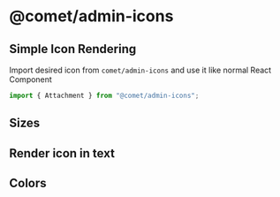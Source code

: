 
<Meta title="Docs/Icons/Usage" />

# @comet/admin-icons

## Simple Icon Rendering

Import desired icon from `comet/admin-icons` and use it like normal React Component

```typescript jsx
import { Attachment } from "@comet/admin-icons";
```

<Canvas>
    <Story id="stories-icons-render-icon--icon" />
</Canvas>

## Sizes

<Canvas>
    <Story id="stories-icons-sizes--small-size-icon" />
    <Story id="stories-icons-sizes--default-size-icon" />
    <Story id="stories-icons-sizes--large-size-icon" />
    <Story id="stories-icons-sizes--custom-size-icon" />
</Canvas>

## Render icon in text

<Canvas>
    <Story id="stories-icons-render-icon-in-text--render-icon-in-text" />
</Canvas>

## Colors

<Canvas>
    <Story id="stories-icons-colors--default-color" />
    <Story id="stories-icons-colors--primary-color" />
    <Story id="stories-icons-colors--secondary-color" />
    <Story id="stories-icons-colors--error-color" />
    <Story id="stories-icons-colors--disabled-color" />
    <Story id="stories-icons-colors--action-color" />
    <Story id="stories-icons-colors--custom-color" />
</Canvas>

